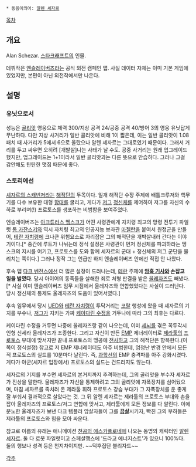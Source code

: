  * 동음이의어: [[알렌 셰자르]]

[[목차]]

== 개요 ==
Alan Schezar. [[스타크래프트]]의 인물.

데뷔작은 [[엔슬레이버즈]]라는 공식 외전 캠페인 맵. 사실 데이터 자체는 이미 기본 게임에 있었지만, 본편이 아닌 외전작에서만 나온다.

== 설명 ==
=== 유닛으로서 ===
성능은 [[골리앗]] 영웅으로 체력 300/지상 공격 24/공중 공격 40/방어 3의 영웅 유닛답게 무난하다. 다만 지상 사거리가 일반 골리앗에 비해 1이 짧은데, 이는 일반 골리앗이 1.08패치 때 사거리가 5에서 6으로 올랐으나 알렌 셰자르는 그대로였기 때문이다. 그래서 거리를 두고 싸우면 오히려 [개발살]나는 사태가 날 수도. 공중 사거리는 원래 업그레이드했지만, 업그레이드는 1+1이라서 일반 골리앗과는 다른 뜻으로 안습하다. 그러나 그걸 감안해도 탄탄한 맷집 때문에 좋다. 

=== 스토리에선 ===
[[셰자르의 스캐빈저]]라는 [[해적]]단의 두목이다. 일개 해적단 수장 주제에 배틀크루저와 핵무기를 다수 보유한 대형 [[함대]]를 굴리고, 게다가 [[저그]] [[정신체]]를 제어하여 저그를 자신의 수하로 부리며(!) 프로토스를 생포하는 비범함을 보여주었다.

엔슬레이버즈는 [[아크튜러스 멩스크]]가 어떤 사령관에게 자치령 최고의 망령 전투기 파일럿 [[톰 카잔스키]]와 역시 자치령 최고의 인공지능 보좌관 [[마젤란]]을 붙여서 원정군을 만들어, [[테란 자치령]]에 크나큰 위험요소로 자리잡은 그의 해적단을 개박살내러 간다는 이야기이다.[* 중간에 루트가 나뉘는데 정식 설정은 사령관이 먼저 정신체를 파괴하라는 멩스크의 지시를 어기고, 프로토스를 도와 함께 셰자르의 군대 + 정신체의 저그 군단을 물리치는 쪽이다.] 그러나 정작 그는 언급만 하지 엔슬레이버즈 안에선 직접 안 나왔다.

후속 맵 [[다크 벤전스]]에선 더 많은 설정이 드러나는데, [[테란]] 주제에 '''[[암흑 기사]]와 손잡고 일을 벌였다'''. 당시 아이어의 동족들을 살해한 죄로 처형 판결을 받은 [[울레자즈]]도 빼냈다.[* 사실 이미 엔슬레이버즈 임무 시점에서 울레자즈와 연합했었다는 사실이 드러난다. 당시 정신체의 통제도 울레자즈의 도움이 있어서였다.]

후속 임무에서 당시 [[UED]]와 [[테란 자치령]]이 투닥거리는 [[코랄]] 행성에 왔을 때 셰자르의 기지를 부수나, [[저그]]가 지키는 가짜 [[케이다린 수정]]을 거두나에 따라 그의 최후는 다르다. 

케이다린 수정을 거두면 나중에 울레자즈랑 같이 나오는데, 이미 [[세뇌]]를 겪은 꼭두각시 인형 신세라 울레자즈가 조종한다. 그리고 자신이 만든 [[EMP]] 제너레이터로 [[제라툴]]의 [[프로토스]] 부대에 맞서지만 끝내 프로토스의 맹공에 [[전사]]하고 그의 해적단은 항복한다.(이쪽이 정식설정) 참고로 저 EMP 제너레이터도 아주 비범한데, 엄청난 반경 안에서 모든 적 프로토스의 실드를 10분마다 날린다. 즉, [[과학선]]의 EMP 충격파를 아주 강화시켰다. 게다가 아군(셰자르 입장에서) 프로토스의 실드는 건드리지도 않는다.

셰자르의 기지를 부수면 셰자르의 본거지까지 추격하는데, 그의 골리앗을 부수자 셰자르가 진상을 말한다. 울레자즈가 자신을 통제하려고 그의 골리앗에 자폭장치를 심어뒀으며, 마침 셰자르를 족치러 온 제라툴 휘하 프로토스 강습 부대가 그 자폭장치를 운 좋게 잘 부숴서 결과적으로 살았다는 것. 그 뒤 알렌 셰자르는 제라툴의 프로토스 부대와 손을 잡아 울레자즈의 프로토스/저그 연합에 맞서고, 제라툴에게 모든 정보를 다 알린다. 이에 분노한 울레자즈가 보낸 다크 템플러 암살자들이 그를 '''[[끔살]]'''시키자, 빡친 그의 부하들은 제라툴의 프로토스와 힘을 모아 싸운다. 

참고로 이름의 유래는 애니메이션 [[천공의 에스카플로네]]에 나오는 동명의 캐릭터인 [[알렌 셰자르]]. 둘 다 로봇 파일럿이고 스페셜땡스에 '드라고 에너지스트'가 있으니 100%다. 둘의 행보나 성격 등은 천지차이지만. ~~덕후집단 블리자드~~

[[각주]] 
